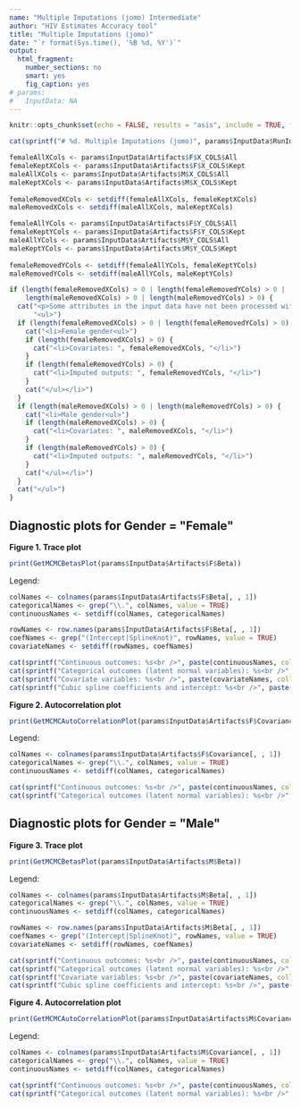 ```yaml
---
name: "Multiple Imputations (jomo) Intermediate"
author: "HIV Estimates Accuracy tool"
title: "Multiple Imputations (jomo)"
date: "`r format(Sys.time(), '%B %d, %Y')`"
output:
  html_fragment:
    number_sections: no
    smart: yes
    fig_caption: yes
# params:
#   InputData: NA
---
```


```r
knitr::opts_chunk$set(echo = FALSE, results = "asis", include = TRUE, fig.height = 10, fig.width = 12)
```

```r
cat(sprintf("# %d. Multiple Imputations (jomo)", params$InputData$RunIdx))
```

```r
femaleAllXCols <- params$InputData$Artifacts$F$X_COLS$All
femaleKeptXCols <- params$InputData$Artifacts$F$X_COLS$Kept
maleAllXCols <- params$InputData$Artifacts$M$X_COLS$All
maleKeptXCols <- params$InputData$Artifacts$M$X_COLS$Kept
 
femaleRemovedXCols <- setdiff(femaleAllXCols, femaleKeptXCols)
maleRemovedXCols <- setdiff(maleAllXCols, maleKeptXCols)

femaleAllYCols <- params$InputData$Artifacts$F$Y_COLS$All
femaleKeptYCols <- params$InputData$Artifacts$F$Y_COLS$Kept
maleAllYCols <- params$InputData$Artifacts$M$Y_COLS$All
maleKeptYCols <- params$InputData$Artifacts$M$Y_COLS$Kept
 
femaleRemovedYCols <- setdiff(femaleAllYCols, femaleKeptYCols)
maleRemovedYCols <- setdiff(maleAllYCols, maleKeptYCols)

if (length(femaleRemovedXCols) > 0 | length(femaleRemovedYCols) > 0 | 
    length(maleRemovedXCols) > 0 | length(maleRemovedYCols) > 0) {
  cat("<p>Some attributes in the input data have not been processed with this adjustment due to insufficient data:</p>",
      "<ul>")
  if (length(femaleRemovedXCols) > 0 | length(femaleRemovedYCols) > 0) {
    cat("<li>Female gender<ul>")
    if (length(femaleRemovedXCols) > 0) {
      cat("<li>Covariates: ", femaleRemovedXCols, "</li>")
    }
    if (length(femaleRemovedYCols) > 0) {
      cat("<li>Imputed outputs: ", femaleRemovedYCols, "</li>")
    }
    cat("</ul></li>")
  }
  if (length(maleRemovedXCols) > 0 | length(maleRemovedYCols) > 0) {
    cat("<li>Male gender<ul>")
    if (length(maleRemovedXCols) > 0) {
      cat("<li>Covariates: ", maleRemovedXCols, "</li>")
    }
    if (length(maleRemovedYCols) > 0) {
      cat("<li>Imputed outputs: ", maleRemovedYCols, "</li>")
    }
    cat("</ul></li>")
  }
  cat("</ul>")
}
```

## Diagnostic plots for Gender = \"Female\"

**Figure 1. Trace plot**<br />
```r
print(GetMCMCBetasPlot(params$InputData$Artifacts$F$Beta))
```

Legend:<br />
```r
colNames <- colnames(params$InputData$Artifacts$F$Beta[, , 1])
categoricalNames <- grep("\\.", colNames, value = TRUE)
continuousNames <- setdiff(colNames, categoricalNames)

rowNames <- row.names(params$InputData$Artifacts$F$Beta[, , 1])
coefNames <- grep("(Intercept|SplineKnot)", rowNames, value = TRUE)
covariateNames <- setdiff(rowNames, coefNames)

cat(sprintf("Continuous outcomes: %s<br />", paste(continuousNames, collapse = ", ")))
cat(sprintf("Categorical outcomes (latent normal variables): %s<br />", paste(categoricalNames, collapse = ", ")))
cat(sprintf("Covariate variables: %s<br />", paste(covariateNames, collapse = ", ")))
cat(sprintf("Cubic spline coefficients and intercept: %s<br />", paste(coefNames, collapse = ", ")))
```

**Figure 2. Autocorrelation plot**<br />
```r
print(GetMCMCAutoCorrelationPlot(params$InputData$Artifacts$F$Covariance))
```

Legend:<br />
```r
colNames <- colnames(params$InputData$Artifacts$F$Covariance[, , 1])
categoricalNames <- grep("\\.", colNames, value = TRUE)
continuousNames <- setdiff(colNames, categoricalNames)

cat(sprintf("Continuous outcomes: %s<br />", paste(continuousNames, collapse = ", ")))
cat(sprintf("Categorical outcomes (latent normal variables): %s<br />", paste(categoricalNames, collapse = ", ")))
```

## Diagnostic plots for Gender = \"Male\"

**Figure 3. Trace plot**<br />
```r
print(GetMCMCBetasPlot(params$InputData$Artifacts$M$Beta))
```

Legend:<br />
```r
colNames <- colnames(params$InputData$Artifacts$M$Beta[, , 1])
categoricalNames <- grep("\\.", colNames, value = TRUE)
continuousNames <- setdiff(colNames, categoricalNames)

rowNames <- row.names(params$InputData$Artifacts$M$Beta[, , 1])
coefNames <- grep("(Intercept|SplineKnot)", rowNames, value = TRUE)
covariateNames <- setdiff(rowNames, coefNames)

cat(sprintf("Continuous outcomes: %s<br />", paste(continuousNames, collapse = ", ")))
cat(sprintf("Categorical outcomes (latent normal variables): %s<br />", paste(categoricalNames, collapse = ", ")))
cat(sprintf("Covariate variables: %s<br />", paste(covariateNames, collapse = ", ")))
cat(sprintf("Cubic spline coefficients and intercept: %s<br />", paste(coefNames, collapse = ", ")))
```


**Figure 4. Autocorrelation plot**<br />
```r
print(GetMCMCAutoCorrelationPlot(params$InputData$Artifacts$M$Covariance))
```

Legend:<br />
```r
colNames <- colnames(params$InputData$Artifacts$M$Covariance[, , 1])
categoricalNames <- grep("\\.", colNames, value = TRUE)
continuousNames <- setdiff(colNames, categoricalNames)

cat(sprintf("Continuous outcomes: %s<br />", paste(continuousNames, collapse = ", ")))
cat(sprintf("Categorical outcomes (latent normal variables): %s<br />", paste(categoricalNames, collapse = ", ")))
```
